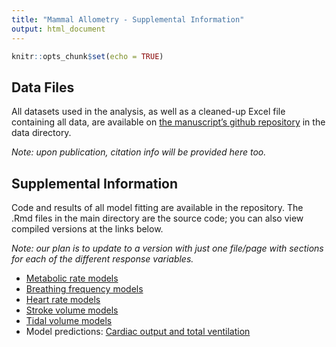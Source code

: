 ```yaml
---
title: "Mammal Allometry - Supplemental Information"
output: html_document
---
```


```r
knitr::opts_chunk$set(echo = TRUE)
```

## Data Files

All datasets used in the analysis, as well as a cleaned-up Excel file containing all data, are available on [the manuscript's github repository](https://github.com/stacyderuiter/mammal-allometry) in the data directory.

*Note: upon publication, citation info will be provided here too.*

## Supplemental Information

Code and results of all model fitting are available in the repository. The .Rmd files in the main directory are the source code; you can also view compiled versions at the links below.

*Note: our plan is to update to a version with just one file/page with sections for each of the different response variables.*

- [Metabolic rate models](all-models-bmr.html)
- [Breathing frequency models](all-models-fr.html)
- [Heart rate models](all-models-hr.html)
- [Stroke volume models](all-models-sv.html)
- [Tidal volume models](all-models-vt.html)
- Model predictions: [Cardiac output and total ventilation](more-predictions.html)